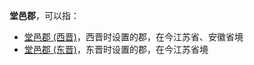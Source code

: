 '''堂邑郡'''，可以指：
*[[堂邑郡_(西晋)|堂邑郡 (西晋)]]，西晋时设置的郡，在今江苏省、安徽省境
*[[堂邑郡_(东晋)|堂邑郡 (东晋)]]，东晋时设置的郡，在今江苏省境

{{Disambig|T|Cat=三字中国郡名消歧义}}